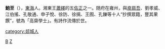 '''鮑至'''（{{bd|？||？||catIdx=B鲍}}），[[東海郡|東海]]人。湘東王[[蕭繹|蕭繹]]的五[[佐正|佐正]]之一。随府在雍州，與[[庾肩吾|庾肩吾]]、劉孝威、江伯搖、孔敬通、申子悅、徐防、徐摛、王囿、孔鑠等十人“抄撰眾籍，豐其果饌”，號為「高齋學士」。有詩作流傳於世。

[[Category:南梁政治人物|B]]
[[Category:鮑姓|Z]]
[[category:郯城人|category:郯城人]]